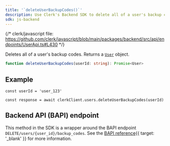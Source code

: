 ```yaml
---
title: '`deleteUserBackupCodes()`'
description: Use Clerk's Backend SDK to delete all of a user's backup codes.
sdk: js-backend
---
```


{/* clerk/javascript file: https://github.com/clerk/javascript/blob/main/packages/backend/src/api/endpoints/UserApi.ts#L430 */}

Deletes all of a user's backup codes. Returns a [`User`](/docs/references/backend/types/backend-user) object.

```ts
function deleteUserBackupCodes(userId: string): Promise<User>
```

## Example

<Include src="_partials/backend/usage" />

```tsx
const userId = 'user_123'

const response = await clerkClient.users.deleteUserBackupCodes(userId)
```

## Backend API (BAPI) endpoint

This method in the SDK is a wrapper around the BAPI endpoint `DELETE/users/{user_id}/backup_codes`. See the [BAPI reference](/docs/reference/backend-api/tag/users/delete/users/%7Buser_id%7D/backup_code){{ target: '_blank' }} for more information.
